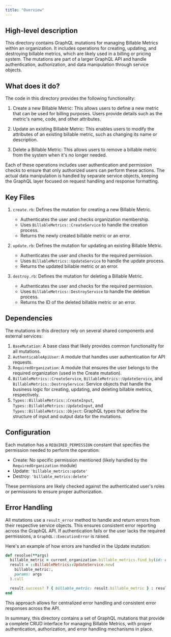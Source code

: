 ```yaml
---
title: "Overview"
---
```


## High-level description
This directory contains GraphQL mutations for managing Billable Metrics within an organization. It includes operations for creating, updating, and destroying billable metrics, which are likely used in a billing or pricing system. The mutations are part of a larger GraphQL API and handle authentication, authorization, and data manipulation through service objects.

## What does it do?
The code in this directory provides the following functionality:

1. Create a new Billable Metric: This allows users to define a new metric that can be used for billing purposes. Users provide details such as the metric's name, code, and other attributes.

2. Update an existing Billable Metric: This enables users to modify the attributes of an existing billable metric, such as changing its name or description.

3. Delete a Billable Metric: This allows users to remove a billable metric from the system when it's no longer needed.

Each of these operations includes user authentication and permission checks to ensure that only authorized users can perform these actions. The actual data manipulation is handled by separate service objects, keeping the GraphQL layer focused on request handling and response formatting.

## Key Files

1. `create.rb`: Defines the mutation for creating a new Billable Metric.
   - Authenticates the user and checks organization membership.
   - Uses `BillableMetrics::CreateService` to handle the creation process.
   - Returns the newly created billable metric or an error.

2. `update.rb`: Defines the mutation for updating an existing Billable Metric.
   - Authenticates the user and checks for the required permission.
   - Uses `BillableMetrics::UpdateService` to handle the update process.
   - Returns the updated billable metric or an error.

3. `destroy.rb`: Defines the mutation for deleting a Billable Metric.
   - Authenticates the user and checks for the required permission.
   - Uses `BillableMetrics::DestroyService` to handle the deletion process.
   - Returns the ID of the deleted billable metric or an error.

## Dependencies
The mutations in this directory rely on several shared components and external services:

1. `BaseMutation`: A base class that likely provides common functionality for all mutations.
2. `AuthenticableApiUser`: A module that handles user authentication for API requests.
3. `RequiredOrganization`: A module that ensures the user belongs to the required organization (used in the Create mutation).
4. `BillableMetrics::CreateService`, `BillableMetrics::UpdateService`, and `BillableMetrics::DestroyService`: Service objects that handle the business logic for creating, updating, and deleting billable metrics, respectively.
5. `Types::BillableMetrics::CreateInput`, `Types::BillableMetrics::UpdateInput`, and `Types::BillableMetrics::Object`: GraphQL types that define the structure of input and output data for the mutations.

## Configuration
Each mutation has a `REQUIRED_PERMISSION` constant that specifies the permission needed to perform the operation:

- Create: No specific permission mentioned (likely handled by the `RequiredOrganization` module)
- Update: `'billable_metrics:update'`
- Destroy: `'billable_metrics:delete'`

These permissions are likely checked against the authenticated user's roles or permissions to ensure proper authorization.

## Error Handling
All mutations use a `result_error` method to handle and return errors from their respective service objects. This ensures consistent error reporting across the GraphQL API. If authentication fails or the user lacks the required permissions, a `GraphQL::ExecutionError` is raised.

Here's an example of how errors are handled in the Update mutation:

```ruby
def resolve(**args)
  billable_metric = current_organization.billable_metrics.find_by(id: args[:id])
  result = ::BillableMetrics::UpdateService.new(
    billable_metric:,
    params: args
  ).call

  result.success? ? { billable_metric: result.billable_metric } : result_error(result)
end
```

This approach allows for centralized error handling and consistent error responses across the API.

In summary, this directory contains a set of GraphQL mutations that provide a complete CRUD interface for managing Billable Metrics, with proper authentication, authorization, and error handling mechanisms in place.